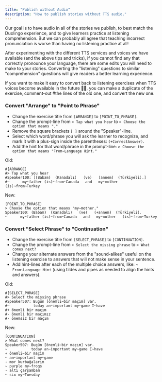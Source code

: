 ```yaml
---
title: "Publish without Audio"
description: "How to publish stories without TTS audio."
---
```


Our goal is to have audio in all of the stories we publish, to best match the Duolingo experience, and to give
learners practice at listening comprehension. But we can probably all agree that teaching incorrect pronunciation is
worse than having no listening practice at all!

After experimenting with the different TTS services and voices we have available (and the above tips and tricks),
if you cannot find any that correctly pronounce your language, there are some edits you will need to make to your
stories. Converting the "listening" questions to similar "comprehension" questions will give readers a better learning
experience.

<Info>If you want to make it easy to convert back to listening exercises when TTS voices become available in the future
🤞🏽, you can make a duplicate of the exercise, comment-out #the lines of the old one, and convert the new one.</Info>

### Convert "Arrange" to "Point to Phrase"

- Change the exercise title from `[ARRANGE]` to `[POINT_TO_PHRASE]`.
- Change the prompt-line from `> Tap what you hear` to `> Choose the option that means "."`
- Remove the square brackets `[ ]` around the "Speaker"-line.
- Select which word/phrase you will ask the learner to recognize, and mark it with a plus-sign inside the
  parentheses: `(+CorrectAnswer)`.
- Add the hint for that word/phrase in the prompt-line: `> Choose the option that means "From~Language Hint."`


Old:
```
#[ARRANGE]
#> Tap what you hear
#Speaker100: [(Babam)  (Kanadalı)   (ve)   (annem)  (Türkiyeli).]
#~      my~father (is)~from~Canada   and   my~mother   (is)~from~Turkey
```

New:
```
[POINT_TO_PHRASE]
> Choose the option that means "my~mother."
Speaker100: (Babam)  (Kanadalı)   (ve)   (+annem)  (Türkiyeli).
~      my~father (is)~from~Canada   and   my~mother   (is)~from~Turkey
```

### Convert "Select Phrase" to "Continuation"

- Change the exercise title from `[SELECT_PHRASE]` to `[CONTINUATION]`.
- Change the prompt-line from `> Select the missing phrase` to `> What comes next?`
- Change your alternate answers from the "sound-alikes" useful on the listening exercise to answers that will not make
  sense in your sentence.
- Add hint-lines after each of the multiple choice answers, like: `~ From~Language Hint`
  (using tildes and pipes as needed to align the hints and answers).


Old:
```
#[SELECT_PHRASE]
#> Select the missing phrase
#Speaker507: Bugün [önemli~bir maçım] var.
#~           today an~important my~game I~have
#+ önemli bir maçım
#- önemli bir maçımız
#- önemsiz bir maçım
```

New:
```
[CONTINUATION]
> What comes next?
Speaker507: Bugün [önemli~bir maçım] var.
~           today an~important my~game I~have
+ önemli~bir maçım
~ an~important my~game
- mor kurbağalarım
~ purple my~frogs
- altı çarşambam
~ six my~Tuesday
```
